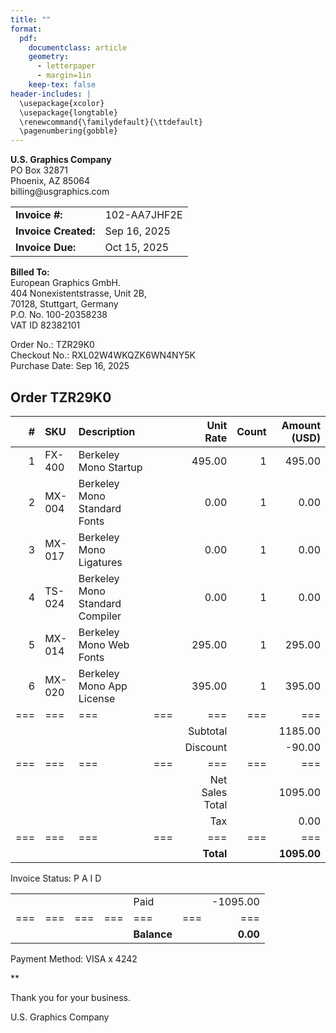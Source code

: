 ```yaml
---
title: ""
format:
  pdf:
    documentclass: article
    geometry:
      - letterpaper
      - margin=1in
    keep-tex: false
header-includes: |
  \usepackage{xcolor}
  \usepackage{longtable}
  \renewcommand{\familydefault}{\ttdefault}
  \pagenumbering{gobble}
---
```


::: {layout="[70,30]"}
::: {#company-info}
**U.S. Graphics Company**  
PO Box 32871  
Phoenix, AZ 85064  
billing@usgraphics.com
:::

::: {#invoice-box}
| | |
|---|---|
| **Invoice #:** | 102-AA7JHF2E |
| **Invoice Created:** | Sep 16, 2025 |
| **Invoice Due:** | Oct 15, 2025 |
:::
:::

\vspace{20pt}

**Billed To:**  
European Graphics GmbH.  
404 Nonexistentstrasse, Unit 2B,  
70128, Stuttgart, Germany  
P.O. No. 100-20358238  
VAT ID 82382101

\vspace{10pt}

Order No.: TZR29K0  
Checkout No.: RXL02W4WKQZK6WN4NY5K  
Purchase Date: Sep 16, 2025

\vspace{10pt}

## Order TZR29K0 {.unnumbered .center}

| # | SKU | Description | | Unit Rate | Count | Amount (USD) |
|--:|:--|:--|:--|--:|--:|--:|
| 1 | FX-400 | Berkeley Mono Startup | | 495.00 | 1 | 495.00 |
| 2 | MX-004 | Berkeley Mono Standard Fonts | | 0.00 | 1 | 0.00 |
| 3 | MX-017 | Berkeley Mono Ligatures | | 0.00 | 1 | 0.00 |
| 4 | TS-024 | Berkeley Mono Standard Compiler | | 0.00 | 1 | 0.00 |
| 5 | MX-014 | Berkeley Mono Web Fonts | | 295.00 | 1 | 295.00 |
| 6 | MX-020 | Berkeley Mono App License | | 395.00 | 1 | 395.00 |
|===|===|===|===|===|===|===|
| | | | | Subtotal | | 1185.00 |
| | | | | Discount | | -90.00 |
|===|===|===|===|===|===|===|
| | | | | Net Sales Total | | 1095.00 |
| | | | | Tax | | 0.00 |
|===|===|===|===|===|===|===|
| | | | | **Total** | | **1095.00** |

\vspace{10pt}
\center Invoice Status: P A I D
\vspace{10pt}

| | | | | | | |
|---|---|---|---|---|--:|--:|
| | | | | Paid | | -1095.00 |
|===|===|===|===|===|===|===|
| | | | | **Balance** | | **0.00** |

\vspace{20pt}

Payment Method: VISA x 4242

\center ***

\center Thank you for your business.

\center U.S. Graphics Company
